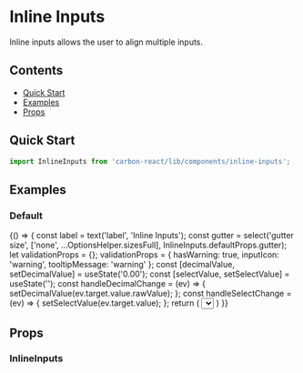
<Meta title="Design System/Inline Inputs" />

# Inline Inputs
Inline inputs allows the user to align multiple inputs.

## Contents
- [Quick Start](#quick-start)
- [Examples](#examples)
- [Props](#props)

## Quick Start 
```javascript
import InlineInputs from 'carbon-react/lib/components/inline-inputs';
```

## Examples 

### Default

<Preview>
  <Story name="default" parameters={{ info: { disable: true }, knobs: { escapeHTML: false }}} >
  {() => {
    const label = text('label', 'Inline Inputs');
    const gutter = select('gutter size', ['none', ...OptionsHelper.sizesFull], InlineInputs.defaultProps.gutter);
    let validationProps = {};
    validationProps = {
      hasWarning: true,
      inputIcon: 'warning',
      tooltipMessage: 'warning'
    };
    const [decimalValue, setDecimalValue] = useState('0.00');
    const [selectValue, setSelectValue] = useState('');
    const handleDecimalChange = (ev) => {
      setDecimalValue(ev.target.value.rawValue);
    };
    const handleSelectChange = (ev) => {
      setSelectValue(ev.target.value);
    };
    return (
      <InlineInputs label={ label } gutter={ gutter }>
        <Textbox { ...validationProps } />
        <Decimal value={ decimalValue } onChange={ handleDecimalChange } />
        <Select value={ selectValue } onChange={ handleSelectChange }>
          <Option text='Amber' value='1' />
          <Option text='Black' value='2' />
          <Option text='Blue' value='3' />
          <Option text='Brown' value='4' />
          <Option text='Green' value='5' />
          <Option text='Orange' value='6' />
          <Option text='Pink' value='7' />
          <Option text='Purple' value='8' />
          <Option text='Red' value='9' />
          <Option text='White' value='10' />
          <Option text='Yellow' value='11' />
        </Select>
      </InlineInputs>
    )
  }}
  </Story>
</Preview>

## Props

### InlineInputs

<Props of={InlineInputs} />
